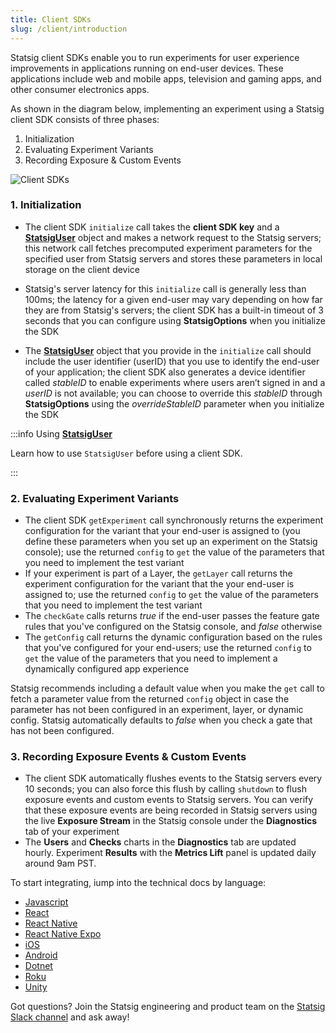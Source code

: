 ```yaml
---
title: Client SDKs
slug: /client/introduction
---
```


Statsig client SDKs enable you to run experiments for user experience improvements in applications running on end-user devices. These applications include web and mobile apps, television and gaming apps, and other consumer electronics apps.  

As shown in the diagram below, implementing an experiment using a Statsig client SDK consists of three phases:
1. Initialization
2. Evaluating Experiment Variants
3. Recording Exposure & Custom Events

![Client SDKs](https://user-images.githubusercontent.com/74584483/156815263-851a0320-8501-4ad0-827d-3239d7612cf9.png)

### 1. Initialization

- The client SDK `initialize` call takes the **client SDK key** and a [**StatsigUser**](/client/concepts/user) object and makes a network request to the Statsig servers; this network call fetches precomputed experiment parameters for the specified user from Statsig servers and stores these parameters in local storage on the client device

-	Statsig's server latency for this `initialize` call is generally less than 100ms; the latency for a given end-user may vary depending on how far they are from Statsig's servers; the client SDK has a built-in timeout of 3 seconds that you can configure using **StatsigOptions** when you initialize the SDK

-	The [**StatsigUser**](/client/concepts/user) object that you provide in the `initialize` call should include the user identifier (userID) that you use to identify the end-user of your application; the client SDK also generates a device identifier called _stableID_ to enable experiments where users aren’t signed in and a _userID_ is not available; you can choose to override this _stableID_ through **StatsigOptions** using the _overrideStableID_ parameter when you initialize the SDK

:::info Using [**StatsigUser**](/client/concepts/user)

Learn how to use `StatsigUser` before using a client SDK. 

:::

### 2. Evaluating Experiment Variants

 - The client SDK `getExperiment` call synchronously returns the experiment configuration for the variant that your end-user is assigned to (you define these parameters when you set up an experiment on the Statsig console);  use the returned `config` to `get` the value of the parameters that you need to implement the test variant
 - If your experiment is part of a Layer, the `getLayer` call returns the experiment configuration for the variant that the your end-user is assigned to;  use the returned `config` to `get` the value of the parameters that you need to implement the test variant
 - The `checkGate` calls returns _true_ if the end-user passes the feature gate rules that you've configured on the Statsig console, and _false_ otherwise 
 - The `getConfig` call returns the dynamic configuration based on the rules that you've configured for your end-users; use the returned `config` to `get` the value of the parameters that you need to implement a dynamically configured app experience

 Statsig recommends including a default value when you make the `get` call to fetch a parameter value from the returned `config` object in case the parameter has not been configured in an experiment, layer, or dynamic config. Statsig automatically defaults to _false_ when you check a gate that has not been configured.   
 

### 3. Recording Exposure Events & Custom Events

-	The client SDK automatically flushes events to the Statsig servers every 10 seconds; you can also force this flush by calling `shutdown` to flush exposure events and custom events to Statsig servers. You can verify that these exposure events are being recorded in Statsig servers using the live **Exposure Stream** in the Statsig console under the **Diagnostics** tab of your experiment
-	The **Users** and **Checks** charts in the **Diagnostics** tab are updated hourly. Experiment **Results** with the **Metrics Lift** panel is updated daily around 9am PST.

To start integrating, iump into the technical docs by language:

- [Javascript](jsClientSDK)
- [React](reactSDK)
- [React Native](reactNativeSDK)
- [React Native Expo](reactNativeExpoSDK)
- [iOS](iosClientSDK)
- [Android](androidClientSDK)
- [Dotnet](dotnetSDK)
- [Roku](rokuSDK)
- [Unity](unitySDK)

Got questions? Join the Statsig engineering and product team on the [Statsig Slack channel](https://statsig.com/slack) and ask away! 
